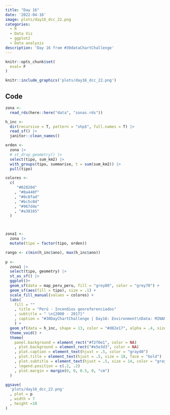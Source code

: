 ```yaml
---
title: "Day 16" 
date: '2022-04-16'
image: plots/day16_dcc_22.png
categories:
  - R
  - Data Viz 
  - ggplot2
  - Data analysis
description: 'Day 16 from #30dataChartChallenge'
---
```


```r
knitr::opts_chunk$set(
  eval= F
)
```

```r
knitr::include_graphics('plots/day16_dcc_22.png')
```

## Code

```r
zona <- 
  read_rds(here::here("data", "zonas.rds"))

h_inc <- 
  dir(recursive = T, pattern = "shp$", full.names = T) |> 
  read_sf() |> 
  janitor::clean_names()

orden <- 
  zona |> 
  # st_drop_geometry() |> 
  select(tipo, sum_km2) |> 
  with_groups(tipo, summarise, t = sum(sum_km2)) |> 
  pull(tipo)

colores <- 
  c(
     "#02820d"
    , "#0a440f"
    , "#0c8fad"
    , "#bc5c0d"
    , "#967d4e"
    , "#a38165"
  )



zona1 <- 
  zona |> 
  mutate(tipo = factor(tipo, orden))
```


```r
rango <- c(min(h_inc$ano), max(h_inc$ano))
  
p <- 
  zona1 |> 
  select(tipo, geometry) |> 
  st_as_sf() |> 
  ggplot()+
  geom_sf(data = map_peru_peru, fill = "grey80", color = "grey70") +
  geom_sf(aes(fill = tipo), size = .1) +
  scale_fill_manual(values = colores) +
  labs(
    fill = ""
    , title = "Perú - Incendios georeferenciados"
    , subtitle = " \n{2000 - 2017}"
    , caption = "#30DayChartChallenge | Day16: Environment\nData: MINAM - Peru | Viz: @JhonKevinFlore1"
    ) +
  geom_sf(data = h_inc, shape = 13, color = "#d82e17", alpha = .4, size = 2)  +
  theme_void() +
  theme(
    panel.background = element_rect("#f2f0e1", color = NA)
    , plot.background = element_rect("#e5e3d3", color = NA)
    , plot.caption = element_text(hjust = .5, color = "gray40")
    , plot.title = element_text(hjust = .5, size = 18, face = "bold")
    , plot.subtitle = element_text(hjust = .5, size = 14, color = "gray20")
    , legend.position = c(.2, .2)
    , plot.margin = margin(0, 0, 0.5, 0, "cm")
  )

```


```r
ggsave(
  'plots/day16_dcc_22.png'
  , plot = p
  , width = 7
  , height =10
)
```



